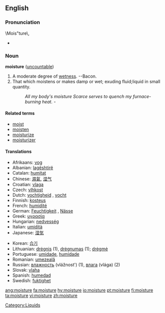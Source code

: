 ==English==

===Pronunciation===
\Mois"ture\,
*{{audio|en-us-moisture.ogg|Audio (US)}}

===Noun===
'''moisture''' ([[uncountable]])

# A moderate degree of [[wet]]ness. --Bacon.
# That which moistens or makes damp or wet; exuding fluid;liquid in small quantity.
#:''All my body's moisture Scarce serves to quench my furnace-burning heat.''  -{{Shak.}}

====Related terms====
*[[moist]]
*[[moisten]]
*[[moisturize]]
*[[moisturizer]]

====Translations====
{{top}}
*Afrikaans: [[vog]]
*Albanian: [[lagështirë]] {{f}}
*Catalan: [[humitat]] {{f}}
*Chinese: [[濕氣]], [[湿气]]
*Croatian: [[vlaga]] {{f}}
*Czech: [[vlhkost]] {{f}}
*Dutch: [[vochtigheid]] {{f}}, [[vocht]] {{n}}
*Finnish: [[kosteus]]
*French: [[humidité]] {{f}}
*German: [[Feuchtigkeit]] {{f}}, [[Nässe]] {{f}}
*Greek: [[υγρασία]] {{f}}
*Hungarian: [[nedvesség]]
*Italian: [[umidità]] {{f}}
*Japanese: [[湿気]]
{{mid}}
*Korean: [[습기]]
*Lithuanian: [[drėgnis]] {{m}} (1), [[drėgnumas]] {{m}} (1); [[drėgmė]] {{f}}
*Portuguese: [[umidade]], [[humidade]] {{f}}
*Romanian: [[umezeală]] {{f}}
*Russian: [[влажность]] (vlážnost') {{f}} (1), [[влага]] (vlága) {{f}} (2)
*Slovak: [[vlaha]] {{f}}
*Spanish: [[humedad]] {{f}}
*Swedish: [[fuktighet]]
{{bottom}}

[[Category:Liquids]]

[[ang:moisture]]
[[fa:moisture]]
[[hy:moisture]]
[[io:moisture]]
[[pt:moisture]]
[[fi:moisture]]
[[ta:moisture]]
[[vi:moisture]]
[[zh:moisture]]